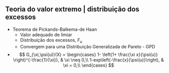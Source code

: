 ## Teoria do valor extremo | distribuição dos excessos

- Teorema de Pickands-Balkema-de Haan
    + Valor adequado de limiar
    + Distribuição dos excessos, $F_u$
    + Convergem para uma Distribuição Generalizada de Pareto - GPD

- $$
  G_{\xi,\psi(u)}(X) = 
  \begin{cases}
    1- \left(1+ \frac{\xi x}{\psi(u)} \right)^{-\frac{1}{\xi}}, & \xi \neq 0,\\
    1-exp\left(-\frac{x}{\psi(u)}\right), & \xi = 0,\\
  \end{cases}
$$